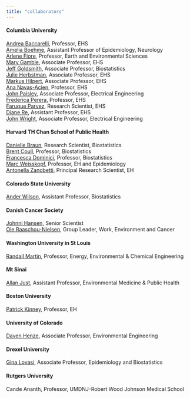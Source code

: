 ```yaml
---
title: "collaborators"
---
```


#### Columbia University

[Andrea Baccarelli](https://www.mailman.columbia.edu/people/our-faculty/ab4303), Professor, EHS <br>
[Amelia Boehme](http://www.columbianeurology.org/profile/aboehme), Assistant Professor of Epidemiology, Neurology <br>
[Arlene Fiore](https://eesc.columbia.edu/faculty/arlene-m-fiore), Professor, Earth and Environmental Sciences <br>
[Mary Gamble](https://www.mailman.columbia.edu/people/our-faculty/mvg7), Associate Professor, EHS <br>
[Jeff Goldsmith](https://jeffgoldsmith.com/), Associate Professor, Biostatistics <br>
[Julie Herbstman](https://www.mailman.columbia.edu/people/our-faculty/jh2678), Associate Professor, EHS <br>
[Markus Hilpert](https://www.mailman.columbia.edu/people/our-faculty/mh3632), Associate Professor, EHS <br>
[Ana Navas-Acien](https://www.mailman.columbia.edu/people/our-faculty/an2737), Professor, EHS <br>
[John Paisley](http://www.columbia.edu/~jwp2128/), Associate Professor, Electrical Engineering <br>
[Frederica Perera](https://www.mailman.columbia.edu/people/our-faculty/fpp1), Professor, EHS <br>
[Faruque Parvez](https://www.mailman.columbia.edu/people/our-faculty/mp844), Research Scientist, EHS <br>
[Diane Re](https://www.mailman.columbia.edu/people/our-faculty/dr2240), Assistant Professor, EHS <br>
[John Wright](https://www.ee.columbia.edu/john-wright), Associate Professor, Electrical Engineering <br>

#### Harvard TH Chan School of Public Health

[Danielle Braun](https://scholar.harvard.edu/dbraun/home), Research Scientist, Biostatistics <br>
[Brent Coull](https://www.hsph.harvard.edu/brent-coull/), Professor, Biostatistics <br>
[Francesca Dominici](https://www.hsph.harvard.edu/francesca-dominici/), Professor, Biostatistics <br>
[Marc Weisskopf](https://www.hsph.harvard.edu/marc-weisskopf/), Professor, EH and Epidemiology <br>
[Antonella Zanobetti](https://www.hsph.harvard.edu/antonella-zanobetti/), Principal Research Scientist, EH <br>

#### Colorado State University

[Ander Wilson](https://anderwilson.github.io/), Assistant Professor, Biostatistics <br>

#### Danish Cancer Society

[Johnni Hansen](https://www.cancer.dk/nyheder/presserum/find-ekspert/hansen-johnni/), Senior Scientist <br>
[Ole Raaschou-Nielsen](https://www.cancer.dk/research/dcrc-research-units-and-groups/diet-genes-and-environment/work-environment-and-cancer/), Group Leader, Work, Environment and Cancer <br>

#### Washington University in St Louis

[Randall Martin](https://engineering.wustl.edu/Profiles/Pages/Randall-Martin.aspx), Professor, Energy, Environmental <span>&#38;</span> Chemical Engineering <br>

#### Mt Sinai

[Allan Just](https://www.mountsinai.org/profiles/allan-just), Assistant Professor, Environmental Medicine <span>&#38;</span> Public Health <br>

#### Boston University

[Patrick Kinney](https://www.bu.edu/sph/profile/patrick-kinney/), Professor, EH <br>

#### University of Colorado

[Daven Henze](https://www.colorado.edu/even/faculty/daven-henze), Associate Professor, Environmental Engineering <br>


#### Drexel University

[Gina Lovasi](https://drexel.edu/dornsife/academics/faculty/Gina%20Lovasi/), Associate Professor, Epidemiology and Biostatistics <br>


#### Rutgers University

Cande Ananth, Professor, UMDNJ-Robert Wood Johnson Medical School <br>
